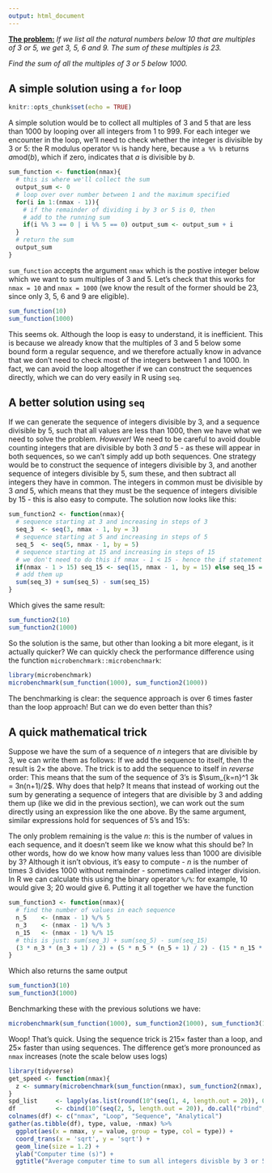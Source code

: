 ```yaml
---
output: html_document
---
```



[__The problem:__](https://projecteuler.net/problem=1) _If we list all the natural numbers below 10 that are multiples of 3 or 5, we get 3, 5, 6 and 9. The sum of these multiples is 23._

_Find the sum of all the multiples of 3 or 5 below 1000._


## A simple solution using a `for` loop

```r
knitr::opts_chunk$set(echo = TRUE)
```

A simple solution would be to collect all multiples of 3 and 5 that are less than 1000 by looping over all integers from 1 to 999.  For each integer we encounter in the loop, we'll need to check whether the integer is divisible by 3 or 5: the R modulus operator `%%` is handy here, because `a %% b` returns  $a\textrm{mod}(b)$, which if zero, indicates that $a$ is divisible by $b$.

```r
sum_function <- function(nmax){
  # this is where we'll collect the sum
  output_sum <- 0
  # loop over over number between 1 and the maximum specified
  for(i in 1:(nmax - 1)){
    # if the remainder of dividing i by 3 or 5 is 0, then
    # add to the running sum
    if(i %% 3 == 0 | i %% 5 == 0) output_sum <- output_sum + i
  }
  # return the sum
  output_sum
}
```

`sum_function` accepts the argument `nmax` which is the postive integer below which we want to sum multiples of 3 and 5.  Let's check that this works for `nmax = 10` and `nmax = 1000` (we know the result of the former should be 23, since only 3, 5, 6 and 9 are eligible).

```r
sum_function(10)
sum_function(1000)
```

This seems ok.  Although the loop is easy to understand, it is inefficient.  This is because we already know that the multiples of 3 and 5 below some bound form a regular sequence, and we therefore actually know in advance that we don't need to check most of the integers between 1 and 1000.  In fact, we can avoid the loop altogether if we can construct the sequences directly, which we can do very easily in R using `seq`.

## A better solution using `seq`

If we can generate the sequence of integers divisible by 3, and a sequence divisible by 5, such that all values are less than 1000, then we have what we need to solve the problem.  _However!_  We need to be careful to avoid double counting integers that are divisible by both 3 _and_ 5 - as these will appear in both sequences, so we can't simply add up both sequences.  One strategy would be to construct the sequence of integers divisible by 3, and another sequence of integers divisible by 5, sum these, and then subtract all integers they have in common.  The integers in common must be divisible by 3 _and_ 5, which means that they must be the sequence of integers divisible by 15 - this is also easy to compute.  The solution now looks like this:

```r
sum_function2 <- function(nmax){
  # sequence starting at 3 and increasing in steps of 3
  seq_3  <- seq(3, nmax - 1, by = 3)
  # sequence starting at 5 and increasing in steps of 5
  seq_5  <- seq(5, nmax - 1, by = 5)
  # sequence starting at 15 and increasing in steps of 15
  # we don't need to do this if nmax - 1 < 15 - hence the if statement
  if(nmax - 1 > 15) seq_15 <- seq(15, nmax - 1, by = 15) else seq_15 = 0
  # add them up
  sum(seq_3) + sum(seq_5) - sum(seq_15)
}
```

Which gives the same result:
```r
sum_function2(10)
sum_function2(1000)
```

So the solution is the same, but other than looking a bit more elegant, is it actually quicker?  We can quickly check the performance difference using the function `microbenchmark::microbenchmark`:

```r
library(microbenchmark)
microbenchmark(sum_function(1000), sum_function2(1000))
```
The benchmarking is clear: the sequence approach is over 6 times faster than the loop approach!  But can we do even better than this?


## A quick mathematical trick

Suppose we have the sum of a sequence of $n$ integers that are divisible by 3, we can write them as follows:
\begin{eqnarray*}
\sum_{k=1}^n 3k &=& 3 + 6 + 9 + \ldots + 3(n-1) + 3n.
\end{eqnarray*}
If we add the sequence to itself, then the result is $2\times$ the above.  The trick is to add the sequence to itself in _reverse_ order:
\begin{eqnarray*}
2\sum_{k=1}^n 3k = \sum_{k=1}^n 3k  + \sum_{k=n}^1 3k & = & (3 + 3n) + (6 + 3(n-1)) + \ldots + (3(n-1) + 6) +  (3n + 3) \\ 
& = & 3(n + 1) + 3(n + 1) + \ldots + 3(n + 1) +  3(n + 1) \\ 
& = & 3n(n+1).
\end{eqnarray*}
This means that the sum of the sequence of 3's is $\sum_{k=n}^1 3k =  3n(n+1)/2$.  Why does that help?  It means that instead of working out the sum by generating a sequence of integers that are divisible by 3 and adding them up (like we did in the previous section), we can work out the sum directly using an expression like the one above.  By the same argument, similar expressions hold for sequences of 5's and 15's:
\begin{eqnarray*}
\sum_{k=1}^n 3k &=& 3n(n+1)/2\\
\sum_{k=1}^n 5k &=& 5n(n+1)/2\\
\sum_{k=1}^n 15k &=& 15n(n+1)/2
\end{eqnarray*}

The only problem remaining is the value $n$: this is the number of values in each sequence, and it doesn't seem like we know what this should be?  In other words, how do we know how many values less than 1000 are divisible by 3?  Although it isn't obvious, it's easy to compute - $n$ is the number of times 3 divides 1000 without remainder - sometimes called integer division.  In R we can calculate this using the binary operator `%/%`: for example, $10 %/% 3$ would give 3;  $20 %/% 3$ would give 6.  Putting it all together we have the function

```r
sum_function3 <- function(nmax){
  # find the number of values in each sequence
  n_5    <- (nmax - 1) %/% 5
  n_3    <- (nmax - 1) %/% 3
  n_15   <- (nmax - 1) %/% 15
  # this is just: sum(seq_3) + sum(seq_5) - sum(seq_15)
  (3 * n_3 * (n_3 + 1) / 2) + (5 * n_5 * (n_5 + 1) / 2) - (15 * n_15 * (n_15 + 1) / 2)
}
```

Which also returns the same output
```r
sum_function3(10)
sum_function3(1000)
```

Benchmarking these with the previous solutions we have:
```r
microbenchmark(sum_function(1000), sum_function2(1000), sum_function3(1000))
```

Woop!  That's quick.  Using the sequence trick is $215\times$ faster than a loop, and $25\times$ faster than using sequences.  The difference get's more pronounced as `nmax` increases (note the scale below uses logs)

```r
library(tidyverse)
get_speed <- function(nmax){
  z <- summary(microbenchmark(sum_function(nmax), sum_function2(nmax), sum_function3(nmax)))$mean
}
spd_list     <- lapply(as.list(round(10^(seq(1, 4, length.out = 20)), 0)), get_speed)
df           <- cbind(10^(seq(2, 5, length.out = 20)), do.call("rbind", spd_list))
colnames(df) <- c("nmax", "Loop", "Sequence", "Analytical")
gather(as.tibble(df), type, value, -nmax) %>% 
  ggplot(aes(x = nmax, y = value, group = type, col = type)) +
  coord_trans(x = 'sqrt', y = 'sqrt') + 
  geom_line(size = 1.2) +
  ylab("Computer time (s)") + 
  ggtitle("Average computer time to sum all integers divisble by 3 or 5 that are less than nmax")
```

